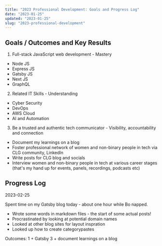 ```yaml
---
title: "2023 Professional Development: Goals and Progress Log"
date: "2023-01-25"
updated: "2023-01-25"
slug: "2023-professional-development"
---
```


## Goals / Outcomes and Key Results

1. Full-stack JavaScript web development - Mastery

- Node JS
- Express JS
- Gatsby JS
- Next JS
- GraphQL

2. Related IT Skills - Understanding

- Cyber Security
- DevOps
- AWS Cloud
- AI and Automation

3. Be a trusted and authentic tech communicator - Visibility, accountability and connection

- Document my learnings on a blog
- Foster professional network of women and non-binary people in tech via CLG community, LinkedIn
- Write posts for CLG blog and socials
- Interview women and non-binary people in tech at various career stages (that's my hand up for events, panels, recordings, podcasts etc)

## Progress Log

2023-02-25

Spent time on my Gatsby blog today - about one hour while Bo napped.

- Wrote some words in markdown files - the start of some actual posts!
- Procrastinated by looking at potential domain names
- Looked at other blog sites for layout inspration
- Looked up how to create categorypastes

Outcomes:
1 + Gatsby
3 + document learnings on a blog
